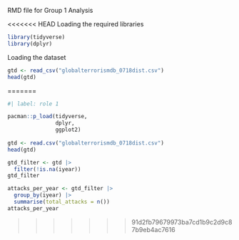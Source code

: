 RMD file for Group 1 Analysis

<<<<<<< HEAD
Loading the required libraries
```r
library(tidyverse)
library(dplyr)
```

Loading the dataset

```r
gtd <- read_csv("globalterrorismdb_0718dist.csv")
head(gtd)
```

=======
```r

#| label: role 1

pacman::p_load(tidyverse,
               dplyr,
               ggplot2)
            
gtd <- read.csv("globalterrorismdb_0718dist.csv")
head(gtd)

gtd_filter <- gtd |>
  filter(!is.na(iyear))
gtd_filter

attacks_per_year <- gtd_filter |>
  group_by(iyear) |>
  summarise(total_attacks = n())
attacks_per_year

```
>>>>>>> 91d2fb79679973ba7cd1b9c2d9c87b9eb4ac7616
